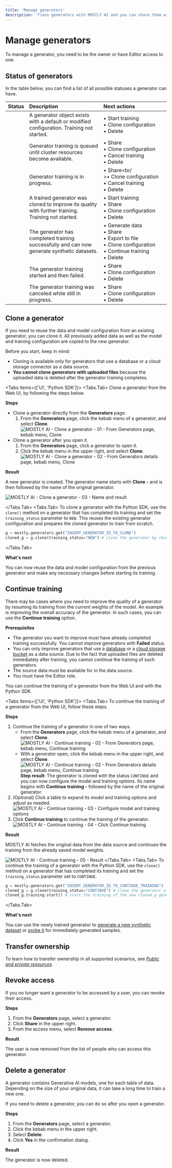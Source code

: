 ```yaml
---
title: 'Manage generators'
description: 'Train generators with MOSTLY AI and you can share them with peers and colleagues, generate synthetic datasets, transfer ownership, manage access, and more.'
---
```



# Manage generators

To manage a generator, you need to be the owner or have Editor access to one.

## Status of generators

In the table below, you can find a list of all possible statuses a generator can have.

| Status               | Description                                                                                         | Next actions                                                                                                         |
|:---------------------|:----------------------------------------------------------------------------------------------------|:---------------------------------------------------------------------------------------------------------------------|
| <New />              | A generator object exists with a default or modified configuration. Training not started.           | • Start training<br />• Clone configuration<br />• Delete                                                            |
| <Queued />           | Generator training is queued until cluster resources become available.                              | • Share<br />• Clone configuration<br />• Cancel training<br />• Delete                                              |
| <InProgress />       | Generator training is in progress.                                                                  | • Share<br/ >•&nbsp;Clone&nbsp;configuration<br />•&nbsp;Cancel&nbsp;training<br />• Delete                          |
| <Continue />         | A trained generator was cloned to improve its quality with further training. Training not started.  | • Start&nbsp;training<br />• Share<br />• Clone configuration<br />• Delete                                          |
| <Ready />            | The generator has completed training successfully and can now generate synthetic datasets.          | • Generate data<br />• Share<br />• Export to file<br />• Clone configuration<br />• Continue training<br />• Delete |
| <Failed />           | The generator training started and then failed.                                                     | • Share<br />• Clone configuration<br />• Delete                                                                     |
| <Canceled />         | The generator training was canceled while still in progress.                                        | • Share<br />• Clone configuration<br />• Delete                                                                     |

## Clone a generator

If you need to reuse the data and model configuration from an existing generator, you can clone it. All previously added data as well as the model and training configuration are copied to the new generator.

<Callout>
Before you start, keep in mind:

* Cloning is available only for generators that use a database or a cloud storage connector as a data source.
* **You cannot clone generators with uploaded files** because the uploaded data is deleted after the generator training completes.
</Callout>

<Tabs items={['UI', 'Python SDK']}>
<Tabs.Tab>
Clone a generator from the Web UI, by following the steps below.

**Steps**

* Clone a generator directly from the **Generators** page.
    1. From the **Generators** page, click the kebab menu of a generator, and select **Clone**.
        <Image 
            src="/docs/docimages/generators/manage/clone-from-generators-page.webp" 
            alt="MOSTLY AI - Clone a generator - 01 - From Generators page, kebab menu, Clone" 
            width={800} 
            height={150}
        />
* Clone a generator after you open it.
    1. From the **Generators** page, click a generator to open it.
    2. Click the kebab menu in the upper right, and select **Clone**.
        <Image 
            src="/docs/docimages/generators/manage/clone-from-generator-details.webp" 
            alt="MOSTLY AI - Clone a generator - 02 - From Generators details page, kebab menu, Clone" 
            width={800} 
            height={150}
        />

**Result**

A new generator is created. The generator name starts with **Clone -** and is then followed by the name of the original generator.

<Image 
    src="/docs/docimages/generators/manage/cloned-generator-result-name.webp" 
    alt="MOSTLY AI - Clone a generator - 03 - Name and result"
    width={800} 
    height={150}
/>

</Tabs.Tab>
<Tabs.Tab>
To clone a generator with the Python SDK, use the `clone()` method on a generator that has completed its training and set the `training_status` parameter to `NEW`. This reuses the existing generator configuration and prepares the cloned generator to train from scratch.

```python filename="python" copy
g = mostly.generators.get("INSERT_GENERATOR_ID_TO_CLONE")
cloned_g = g.clone(training_status="NEW") # clone the generator by reusing its data and model configuration and prepare for a new training
```
</Tabs.Tab>
</Tabs>

**What's next**

You can now reuse the data and model configuration from the previous generator and make any necessary changes before starting its training.

## Continue training

There may be cases where you need to improve the quality of a generator by resuming its training from the current weights of the model. An example is improving the overall accuracy of the generator. In such cases, you can use the **Continue training** option.

**Prerequisites**

* The generator you want to improve must have already completed training successfully. You cannot improve generators with **Failed** status.
* You can only improve generators that use a [database](/connectors/create#database-connectors) or a [cloud storage bucket](connectors/create#cloud-storage-connectors) as a data source. Due to the fact that uploaded files are deleted immediately after training, you cannot continue the training of such generators.
* The source data must be available for in the data source.
* You must have the Editor role.

You can continue the training of a generator from the Web UI and with the Python SDK.

<Tabs items={['UI', 'Python SDK']}>
<Tabs.Tab>
To continue the training of a generator from the Web UI, follow these steps.

**Steps**

1. Continue the training of a generator in one of two ways.
    * From the **Generators** page, click the kebab menu of a generator, and select **Clone**.
        <Image 
            src="/docs/docimages/generators/manage/continue-training-01-generators-page-kebab-menu.webp" 
            alt="MOSTLY AI - Continue training - 02 - From Generators page, kebab menu, Continue training" 
            width={800} 
            height={150}
        />
    * With a generator open, click the kebab menu in the upper right, and select **Clone**.
        <Image 
            src="/docs/docimages/generators/manage/continue-training-02-opened-generator.webp" 
            alt="MOSTLY AI - Continue training - 02 - From Generators details page, kebab menu, Continue training" 
            width={800} 
            height={150}
        />
    **Step result**: The generator is cloned with the status `CONTINUE` and you can now configure the model and training options. Its name begins with **Continue training -** followed by the name of the original generator.
2. (Optional) Click a table to expand its model and training options and adjust as needed.
    <Image
        src="/docs/docimages/generators/manage/continue-training-03-configure-model-training.webp"
        alt="MOSTLY AI - Continue training - 03 - Configure model and training options"
        width={800}
        height={150}
    />
3. Click **Continue training** to continue the training of the generator.
    <Image
        src="/docs/docimages/generators/manage/continue-training-04-click-continue-training.webp"
        alt="MOSTLY AI - Continue training - 04 - Click Continue training"
        width={800}
        height={150}
    />

**Result**

MOSTLY AI fetches the original data from the data source and continues the training from the already saved model weights.

<Image 
    src="/docs/docimages/generators/manage/continue-training-05-result.webp" 
    alt="MOSTLY AI - Continue training - 05 - Result"
    width={800} 
    height={150}
/>
</Tabs.Tab>
<Tabs.Tab>
To continue the training of a generator with the Python SDK, use the `clone()` method on a generator that has completed its training and set the `training_status` parameter set to `CONTINUE`.
```python filename="python" copy
g = mostly.generators.get("INSERT_GENERATOR_ID_TO_CONTINUE_TRAINING")
cloned_g = g.clone(training_status="CONTINUE") # clone the generator along with its saved model weights
cloned_g.training.start() # start the training of the new cloned_g generator
```
</Tabs.Tab>
</Tabs>

**What's next**

You can use the newly trained generator to [generate a new synthetic dataset](/synthetic-datasets/generate) or [probe it](/generators/live-probing) for immediately generated samples.

## Transfer ownership

To learn how to transfer ownership in all supported scenarios, see [_Public and private resources_](/public-private-resources).

## Revoke access

If you no longer want a generator to be accessed by a user, you can revoke their access.

**Steps**

1. From the **Generators** page, select a generator.
2. Click **Share** in the upper right.
3. From the access menu, select **Remove access**.

**Result**

The user is now removed from the list of people who can access this generator.

## Delete a generator

A generator contains Generative AI models, one for each table of data. Depending on the size of your original data, it can take a long time to train a new one.

If you need to delete a generator, you can do so after you open a generator.

**Steps**

1. From the **Generators** page, select a generator.
2. Click the kebab menu in the upper right.
3. Select **Delete**.
4. Click **Yes** in the confirmation dialog.

**Result**

The generator is now deleted.